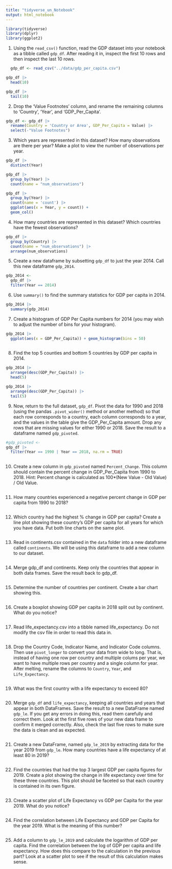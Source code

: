 ```yaml
---
title: "tidyverse_un_Notebook"
output: html_notebook
---
```

```r
library(tidyverse)
library(dplyr)
library(ggplot2)
```

1.	Using the `read_csv()` function, read the GDP dataset into your notebook as a tibble called `gdp_df`. After reading it in, inspect the first 10 rows and then inspect the last 10 rows. 

```r
  gdp_df <- read_csv("../data/gdp_per_capita.csv")
```


```r
gdp_df |> 
  head(10)
```
```r
gdp_df |> 
  tail(10)
```

2. Drop the 'Value Footnotes' column, and rename the remaining columns to 'Country', 'Year', and 'GDP_Per_Capita'.

```r
gdp_df <- gdp_df |> 
  rename(Country = 'Country or Area', GDP_Per_Capita = Value) |> 
  select(-"Value Footnotes")
```
3. Which years are represented in this dataset? How many observations are there per year? Make a plot to view the number of observations per year.

```r
gdp_df |> 
  distinct(Year)
```
```r
gdp_df |> 
  group_by(Year) |> 
  count(name = "num_observations")
```
```r
gdp_df |>
  group_by(Year) |> 
  count(name = 'count') |>
  ggplot(aes(x = Year, y = count)) +
  geom_col()
```


4. How many countries are represented in this dataset? Which countries have the fewest observations?
```r
gdp_df |> 
  group_by(Country) |> 
  count(name = "num_observations") |> 
  arrange(num_observations)

```

5. Create a new dataframe by subsetting `gdp_df` to just the year 2014. Call this new dataframe `gdp_2014`.
```r
gdp_2014 <-
  gdp_df |> 
  filter(Year == 2014)
```

6. Use `summary()` to find the summary statistics for GDP per capita in 2014. 
```r
gdp_2014 |> 
  summary(gdp_2014)
```

7. Create a histogram of GDP Per Capita numbers for 2014 (you may wish to adjust the number of bins for your histogram).
```r
gdp_2014 |> 
  ggplot(aes(x = GDP_Per_Capita)) + geom_histogram(bins = 50)
  
```

8. Find the top 5 counties and bottom 5 countries by GDP per capita in 2014.
```r
gdp_2014 |> 
  arrange(desc(GDP_Per_Capita)) |> 
  head(5)
```
```r
gdp_2014 |> 
  arrange(desc(GDP_Per_Capita)) |> 
  tail(5)
```

9. Now, return to the full dataset, `gdp_df`. Pivot the data for 1990 and 2018 (using the pandas `.pivot_wider()` method or another method) so that each row corresponds to a country, each column corresponds to a year, and the values in the table give the GDP_Per_Capita amount. Drop any rows that are missing values for either 1990 or 2018. Save the result to a dataframe named `gdp_pivoted`.
```r
#gdp_pivoted <-
gdp_df |> 
  filter(Year == 1990 | Year == 2018, na.rm = TRUE)
  
```

10. Create a new column in `gdp_pivoted` named `Percent_Change`. This column should contain the percent change in GDP_Per_Capita from 1990 to 2018. Hint: Percent change is calculated as 100*(New Value - Old Value) / Old Value.
```r

```

11. How many countries experienced a negative percent change in GDP per capita from 1990 to 2018?
```r

```

12. Which country had the highest % change in GDP per capita? Create a line plot showing these country's GDP per capita for all years for which you have data. Put both line charts on the same plot.
```r

```

13. Read in continents.csv contained in the `data` folder into a new dataframe called `continents`. We will be using this dataframe to add a new column to our dataset.
```r

```

14. Merge gdp_df and continents. Keep only the countries that appear in both data frames. Save the result back to gdp_df.
```r

```

15. Determine the number of countries per continent. Create a bar chart showing this.
```r

```

16. Create a boxplot showing GDP per capita in 2018 split out by continent. What do you notice?
```r

```

17. Read life_expectancy.csv into a tibble named life_expectancy. Do not modify the csv file in order to read this data in. 
```r

```
 
18. Drop the Country Code, Indicator Name, and Indicator Code columns. Then use `pivot_longer` to convert your data from wide to long. That is, instead of having one row per country and multiple colums per year, we want to have multiple rows per country and a single column for year. After melting, rename the columns to `Country`, `Year`, and `Life_Expectancy`.
```r

```

19. What was the first country with a life expectancy to exceed 80?
```r

```

20. Merge `gdp_df` and `life_expectancy`, keeping all countries and years that appear in both DataFrames. Save the result to a new DataFrame named `gdp_le`. If you get any errors in doing this, read them carefully and correct them. Look at the first five rows of your new data frame to confirm it merged correctly. Also, check the last five rows to make sure the data is clean and as expected.
```r

```

21. Create a new DataFrame, named `gdp_le_2019` by extracting data for the year 2019 from `gdp_le`. How many countries have a life expectancy of at least 80 in 2019?
```r

```

22. Find the countries that had the top 3 largest GDP per capita figures for 2019. Create a plot showing the change in life expectancy over time for these three countries. This plot should be faceted so that each country is contained in its own figure.
```r

```

23. Create a scatter plot of Life Expectancy vs GDP per Capita for the year 2019. What do you notice?
```r

```

24. Find the correlation between Life Expectancy and GDP per Capita for the year 2019. What is the meaning of this number?
```r

```

25. Add a column to `gdp_le_2019` and calculate the logarithm of GDP per capita. Find the correlation between the log of GDP per capita and life expectancy. How does this compare to the calculation in the previous part? Look at a scatter plot to see if the result of this calculation makes sense.
```r
```





